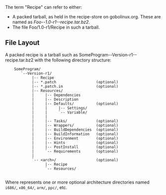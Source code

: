The term "Recipe" can refer to either:
* A packed tarball, as held in the recipe-store on gobolinux.org.  These are named as ''Foo--1.0-r1--recipe.tar.bz2''.
* The file Foo/1.0-r1/Recipe in such a tarball.

== File Layout ==
A packed recipe is a tarball such as SomeProgram--Version-r1--recipe.tar.bz2
with the following directory structure:

<pre>
    SomeProgram/
       `--Version-r1/
            |-- Recipe
            |-- *.patch                  (optional)
            |-- *.patch.in               (optional)
            |-- Resources/
            |     |-- Dependencies
            |     |-- Description
            |     |-- Defaults/          (optional)
            |     |     |-- Settings/
            |     |     `-- Variable/
            |     |
            |     |-- Tasks/             (optional)
            |     |-- Wrappers/          (optional)
            |     |-- BuildDependencies  (optional)
            |     |-- BuildInformation   (optional)
            |     |-- Environment        (optional)
            |     |-- Hints              (optional)
            |     |-- PostInstall        (optional)
            |     `-- Requirements       (optional)
            |     
            `-- <arch>/                  (optional)
                  |-- Recipe
                  `-- Resources/
         
</pre>
Where <tt><arch></tt> represents one or more optional architecture directories 
named <code>i686/</code>, <code>x86_64/</code>, 
<code>arm/</code>, <code>ppc/</code>, etc.
